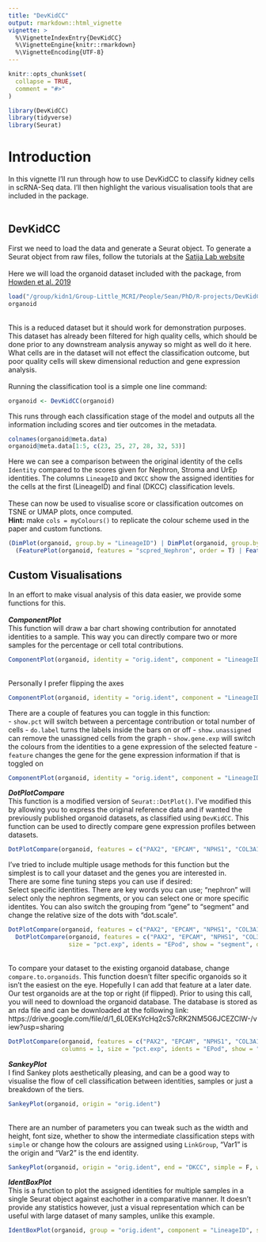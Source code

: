 ```yaml
---
title: "DevKidCC"
output: rmarkdown::html_vignette
vignette: >
  %\VignetteIndexEntry{DevKidCC}
  %\VignetteEngine{knitr::rmarkdown}
  %\VignetteEncoding{UTF-8}
---
```


```r
knitr::opts_chunk$set(
  collapse = TRUE,
  comment = "#>"
)
```

```r
library(DevKidCC)
library(tidyverse)
library(Seurat)
```

# Introduction

In this vignette I'll run through how to use DevKidCC to classify kidney cells in scRNA-Seq data. I'll then highlight the various visualisation tools that are included in the package.<br>
<br>

## DevKidCC

First we need to load the data and generate a Seurat object. To generate a Seurat object from raw files, follow the tutorials at the [Satija Lab website](https://satijalab.org/seurat/articles/pbmc3k_tutorial.html)<br>
<br>
Here we will load the organoid dataset included with the package, from [Howden et al. 2019](https://doi.org/10.15252/embr.201847483)

```r
load("/group/kidn1/Group-Little_MCRI/People/Sean/PhD/R-projects/DevKidCC/data/organoid.rda")
organoid
```
<br>
This is a reduced dataset but it should work for demonstration purposes. This dataset has already been filtered for high quality cells, which should be done prior to any downstream analysis anyway so might as well do it here. What cells are in the dataset will not effect the classification outcome, but poor quality cells will skew dimensional reduction and gene expression analysis.
<br>
<br>
Running the classification tool is a simple one line command:
```r
organoid <- DevKidCC(organoid)
```
This runs through each classification stage of the model and outputs all the information including scores and tier outcomes in the metadata.

```r
colnames(organoid@meta.data)
organoid@meta.data[1:5, c(23, 25, 27, 28, 32, 53)]
```

Here we can see a comparison between the original identity of the cells `Identity` compared to the scores given for Nephron, Stroma and UrEp identities. The columns `LineageID` and `DKCC` show the assigned identities for the cells at the first (LineageID) and final (DKCC) classification levels.
<br>
<br>
These can now be used to visualise score or classification outcomes on TSNE or UMAP plots, once computed. 
<br>**Hint:** make `cols = myColours()` to replicate the colour scheme used in the paper and custom functions.
<br>

```r
(DimPlot(organoid, group.by = "LineageID") | DimPlot(organoid, group.by = "DKCC", label = T, repel = T)) /
  (FeaturePlot(organoid, features = "scpred_Nephron", order = T) | FeaturePlot(organoid, features = "PAX2", order = T))
```

## Custom Visualisations

In an effort to make visual analysis of this data easier, we provide some functions for this.
<br>
<br>
***ComponentPlot***
<br>
This function will draw a bar chart showing contribution for annotated identities to a sample. This way you can directly compare two or more samples for the percentage or cell total contributions.
<br>
```r
ComponentPlot(organoid, identity = "orig.ident", component = "LineageID", show.pct = T, do.label = T, feature = "PAX2")
```
<br>
Personally I prefer flipping the axes
<br>
```r
ComponentPlot(organoid, identity = "orig.ident", component = "LineageID", show.pct = T, do.label = T, feature = "PAX2") + coord_flip()
```

There are a couple of features you can toggle in this function:<br>
 - `show.pct` will switch between a percentage contribution or total number of cells
 - `do.label` turns the labels inside the bars on or off
 - `show.unassigned` can remove the unassigned cells from the graph 
 - `show.gene.exp` will switch the colours from the identities to a gene expression of the selected feature
 - `feature` changes the gene for the gene expression information if that is toggled on
 
```r
ComponentPlot(organoid, identity = "orig.ident", component = "LineageID", show.pct = T, do.label = T, feature = "PAX2", show.gene.exp = T) + coord_flip()
```

***DotPlotCompare***
<br>
This function is a modified version of `Seurat::DotPlot()`. I've modified this by allowing you to express the original reference data and if wanted the previously published organoid datasets, as classified using `DevKidCC`. This function can be used to directly compare gene expression profiles between datasets.
<br>

```r
DotPlotCompare(organoid, features = c("PAX2", "EPCAM", "NPHS1", "COL3A1", "GATA3"), columns = 1, size = "pct.exp")
```

I've tried to include multiple usage methods for this function but the simplest is to call your dataset and the genes you are interested in.
<br>
There are some fine tuning steps you can use if desired:
<br>
Select specific identities. There are key words you can use; "nephron" will select only the nephron segments, or you can select one or more specific identites. You can also switch the grouping from "gene" to "segment" and change the relative size of the dots with "dot.scale".

```r
DotPlotCompare(organoid, features = c("PAX2", "EPCAM", "NPHS1", "COL3A1", "GATA3"), columns = 1, size = "pct.exp", idents = "nephron") |
  DotPlotCompare(organoid, features = c("PAX2", "EPCAM", "NPHS1", "COL3A1", "GATA3"), columns = 1, 
                 size = "pct.exp", idents = "EPod", show = "segment", dot.scale = 10)
```

<br>
To compare your dataset to the existing organoid database, change `compare.to.organoids`. This function doesn't filter specific organoids so it isn't the easiest on the eye. Hopefully I can add that feature at a later date. Our test organoids are at the top or right (if flipped). Prior to using this call, you will need to download the organoid database. The database is stored as an rda file and can be downloaded at the following link:
https://drive.google.com/file/d/1_6L0EKsYcHq2cS7cRK2NM5G6JCEZClW-/view?usp=sharing


```r
DotPlotCompare(organoid, features = c("PAX2", "EPCAM", "NPHS1", "COL3A1", "GATA3"), compare.to.organoids = T, 
               columns = 1, size = "pct.exp", idents = "EPod", show = "segment") + coord_flip()

```

***SankeyPlot***
<br>
I find Sankey plots aesthetically pleasing, and can be a good way to visualise the flow of cell classification between identities, samples or just a breakdown of the tiers.
<br>

```r
SankeyPlot(organoid, origin = "orig.ident")
```
<br>
There are an number of parameters you can tweak such as the width and height, font size, whether to show the intermediate classification steps with `simple` or change how the colours are assigned using `LinkGroup`, "Var1" is the origin and "Var2" is the end identity.

```r
SankeyPlot(organoid, origin = "orig.ident", end = "DKCC", simple = F, width = 500, height = 500, LinkGroup = "Var2", fontsize = 15)


```

***IdentBoxPlot***
<br>
This is a function to plot the assigned identities for multiple samples in a single Seurat object against eachother in a comparative manner. It doesn't provide any statistics however, just a visual representation which can be useful with large dataset of many samples, unlike this example.
<br>
```r
IdentBoxPlot(organoid, group = "orig.ident", component = "LineageID", show.pct = T, column = 4)
```



